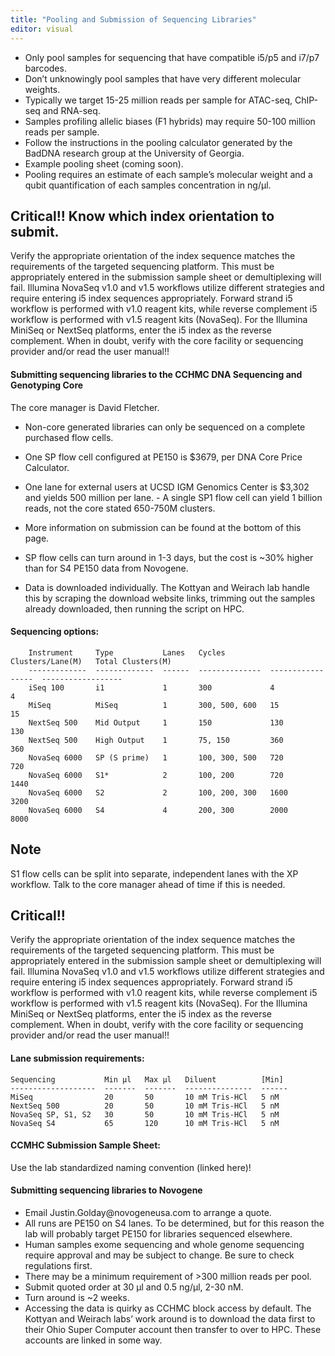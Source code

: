 ```yaml
---
title: "Pooling and Submission of Sequencing Libraries"
editor: visual
---
```


-   Only pool samples for sequencing that have compatible i5/p5 and i7/p7 barcodes.
-   Don't unknowingly pool samples that have very different molecular weights.
-   Typically we target 15-25 million reads per sample for ATAC-seq, ChIP-seq and RNA-seq.
-   Samples profiling allelic biases (F1 hybrids) may require 50-100 million reads per sample.
-   Follow the instructions in the pooling calculator generated by the BadDNA research group at the University of Georgia.
-   Example pooling sheet (coming soon).
-   Pooling requires an estimate of each sample's molecular weight and a qubit quantification of each samples concentration in ng/µl.

::: {.callout-important collapse="false"}
## Critical!! Know which index orientation to submit.

Verify the appropriate orientation of the index sequence matches the requirements of the targeted sequencing platform. This must be appropriately entered in the submission sample sheet or demultiplexing will fail. Illumina NovaSeq v1.0 and v1.5 workflows utilize different strategies and require entering i5 index sequences appropriately. Forward strand i5 workflow is performed with v1.0 reagent kits, while reverse complement i5 workflow is performed with v1.5 reagent kits (NovaSeq). For the Illumina MiniSeq or NextSeq platforms, enter the i5 index as the reverse complement. When in doubt, verify with the core facility or sequencing provider and/or read the user manual!!
:::

#### Submitting sequencing libraries to the CCHMC DNA Sequencing and Genotyping Core

The core manager is David Fletcher.

-   Non-core generated libraries can only be sequenced on a complete purchased flow cells.

-   One SP flow cell configured at PE150 is \$3679, per DNA Core Price Calculator.

-   One lane for external users at UCSD IGM Genomics Center is \$3,302 and yields 500 million per lane. - A single SP1 flow cell can yield 1 billion reads, not the core stated 650-750M clusters.

-   More information on submission can be found at the bottom of this page.

-   SP flow cells can turn around in 1-3 days, but the cost is \~30% higher than for S4 PE150 data from Novogene.

-   Data is downloaded individually. The Kottyan and Weirach lab handle this by scraping the download website links, trimming out the samples already downloaded, then running the script on HPC.

#### Sequencing options:

```
    Instrument     Type           Lanes   Cycles          Clusters/Lane(M)   Total Clusters(M) 
    -------------  -------------  ------  --------------  -----------------  ------------------
    iSeq 100       i1             1       300             4                  4                 
    MiSeq          MiSeq          1       300, 500, 600   15                 15                
    NextSeq 500    Mid Output     1       150             130                130               
    NextSeq 500    High Output    1       75, 150         360                360               
    NovaSeq 6000   SP (S prime)   1       100, 300, 500   720                720               
    NovaSeq 6000   S1*            2       100, 200        720                1440              
    NovaSeq 6000   S2             2       100, 200, 300   1600               3200              
    NovaSeq 6000   S4             4       200, 300        2000               8000   

```

::: {.callout-note}
# Note
S1 flow cells can be split into separate, independent lanes with the XP workflow. Talk to the core manager ahead of time if this is needed. 
:::

::: {.callout-important collapse="false"}
## Critical!!
Verify the appropriate orientation of the index sequence matches the requirements of the targeted sequencing platform. This must be appropriately entered in the submission sample sheet or demultiplexing will fail. Illumina NovaSeq v1.0 and v1.5 workflows utilize different strategies and require entering i5 index sequences appropriately. Forward strand i5 workflow is performed with v1.0 reagent kits, while reverse complement i5 workflow is performed with v1.5 reagent kits (NovaSeq). For the Illumina MiniSeq or NextSeq platforms, enter the i5 index as the reverse complement. When in doubt, verify with the core facility or sequencing provider and/or read the user manual!!
:::

#### Lane submission requirements:

    Sequencing           Min µl   Max µl   Diluent          [Min] 
    -------------------  -------  -------  ---------------  ------
    MiSeq                20       50       10 mM Tris-HCl   5 nM  
    NextSeq 500          20       50       10 mM Tris-HCl   5 nM  
    NovaSeq SP, S1, S2   30       50       10 mM Tris-HCl   5 nM  
    NovaSeq S4           65       120      10 mM Tris-HCl   5 nM

#### CCMHC Submission Sample Sheet:

Use the lab standardized naming convention (linked here)!

#### Submitting sequencing libraries to Novogene

-   Email Justin.Golday\@novogeneusa.com to arrange a quote.
-   All runs are PE150 on S4 lanes. To be determined, but for this reason the lab will probably target PE150 for libraries sequenced elsewhere.
-   Human samples exome sequencing and whole genome sequencing require approval and may be subject to change. Be sure to check regulations first.
-   There may be a minimum requirement of \>300 million reads per pool.
-   Submit quoted order at 30 µl and 0.5 ng/µl, 2-30 nM.
-   Turn around is \~2 weeks.
-   Accessing the data is quirky as CCHMC block access by default. The Kottyan and Weirach labs' work around is to download the data first to their Ohio Super Computer account then transfer to over to HPC. These accounts are linked in some way.

